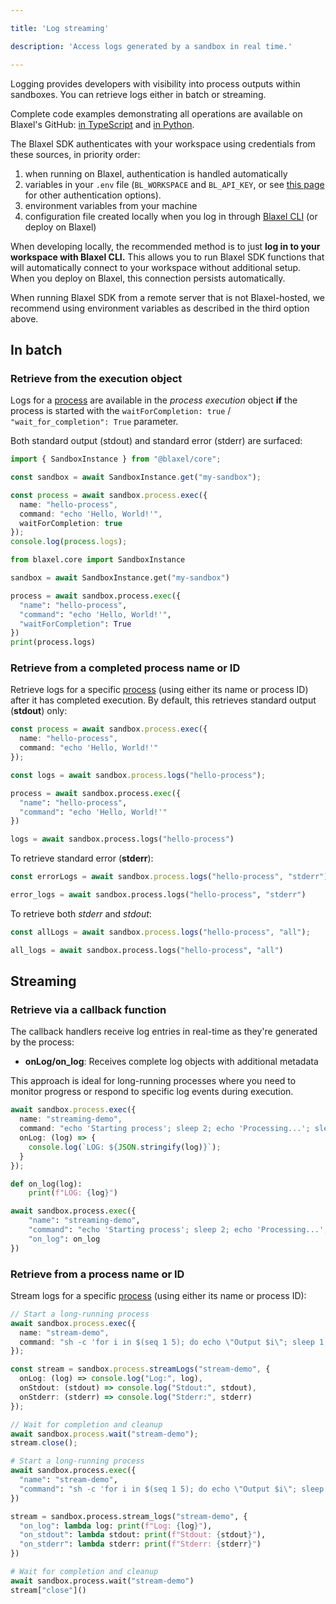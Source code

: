 ```yaml
---

title: 'Log streaming'

description: 'Access logs generated by a sandbox in real time.'

---
```


Logging provides developers with visibility into process outputs within sandboxes. You can retrieve logs either in batch or streaming.

<Tip>Complete code examples demonstrating all operations are available on Blaxel's GitHub: [in TypeScript](https://github.com/blaxel-ai/sdk-typescript/tree/main/tests/sandbox) and [in Python](https://github.com/blaxel-ai/sdk-python/tree/main/tests/integration/sandbox).</Tip>

<Accordion title="Set up authentication to Blaxel">

The Blaxel SDK authenticates with your workspace using credentials from these sources, in priority order:

1. when running on Blaxel, authentication is handled automatically
2. variables in your `.env` file (`BL_WORKSPACE` and `BL_API_KEY`, or see [this page](../Agents/Variables-and-secrets) for other authentication options). 
3. environment variables from your machine
4. configuration file created locally when you log in through [Blaxel CLI](../cli-reference/introduction) (or deploy on Blaxel)

When developing locally, the recommended method is to just **log in to your workspace with Blaxel CLI.** This allows you to run Blaxel SDK functions that will automatically connect to your workspace without additional setup. When you deploy on Blaxel, this connection persists automatically.

When running Blaxel SDK from a remote server that is not Blaxel-hosted, we recommend using environment variables as described in the third option above.

</Accordion>

## In batch

### Retrieve from the execution object

Logs for a [process](Processes) are available in the *process execution* object **if** the process is started with the `waitForCompletion: true` / `"wait_for_completion": True` parameter. 

Both standard output (stdout) and standard error (stderr) are surfaced:

<CodeGroup>

```typescript TypeScript
import { SandboxInstance } from "@blaxel/core";

const sandbox = await SandboxInstance.get("my-sandbox");

const process = await sandbox.process.exec({
  name: "hello-process",
  command: "echo 'Hello, World!'",
  waitForCompletion: true
});
console.log(process.logs);
```

```python Python
from blaxel.core import SandboxInstance

sandbox = await SandboxInstance.get("my-sandbox")

process = await sandbox.process.exec({
  "name": "hello-process",
  "command": "echo 'Hello, World!'",
  "waitForCompletion": True
})
print(process.logs)
```

</CodeGroup>

### Retrieve from a completed process name or ID

Retrieve logs for a specific [process](Processes) (using either its name or process ID) after it has completed execution. By default, this retrieves standard output (**stdout**) only:

<CodeGroup>

```typescript TypeScript
const process = await sandbox.process.exec({
  name: "hello-process",
  command: "echo 'Hello, World!'"
});

const logs = await sandbox.process.logs("hello-process");
```

```python Python
process = await sandbox.process.exec({
  "name": "hello-process",
  "command": "echo 'Hello, World!'"
})

logs = await sandbox.process.logs("hello-process")
```

</CodeGroup>

To retrieve standard error (**stderr**):

<CodeGroup>

```typescript TypeScript
const errorLogs = await sandbox.process.logs("hello-process", "stderr");
```

```python Python
error_logs = await sandbox.process.logs("hello-process", "stderr")
```

</CodeGroup>

To retrieve both *stderr* and *stdout*:

<CodeGroup>

```typescript TypeScript
const allLogs = await sandbox.process.logs("hello-process", "all");
```

```python Python
all_logs = await sandbox.process.logs("hello-process", "all")
```

</CodeGroup>

## Streaming

### Retrieve via a callback function

The callback handlers receive log entries in real-time as they're generated by the process:

- **onLog/on_log**: Receives complete log objects with additional metadata

This approach is ideal for long-running processes where you need to monitor progress or respond to specific log events during execution.

<CodeGroup>

```typescript TypeScript
await sandbox.process.exec({
  name: "streaming-demo",
  command: "echo 'Starting process'; sleep 2; echo 'Processing...'; sleep 2; echo 'Completed!
  onLog: (log) => {
    console.log(`LOG: ${JSON.stringify(log)}`);
  }
});
```

```python Python
def on_log(log):
    print(f"LOG: {log}")

await sandbox.process.exec({
    "name": "streaming-demo",
    "command": "echo 'Starting process'; sleep 2; echo 'Processing...'; sleep 2; echo 'Completed!'",
    "on_log": on_log
})
```

</CodeGroup>

### Retrieve from a process name or ID

Stream logs for a specific [process](Processes) (using either its name or process ID):

<CodeGroup>

```typescript TypeScript
// Start a long-running process
await sandbox.process.exec({
  name: "stream-demo",
  command: "sh -c 'for i in $(seq 1 5); do echo \"Output $i\"; sleep 1; done'"
});

const stream = sandbox.process.streamLogs("stream-demo", {
  onLog: (log) => console.log("Log:", log),
  onStdout: (stdout) => console.log("Stdout:", stdout),
  onStderr: (stderr) => console.log("Stderr:", stderr)
});

// Wait for completion and cleanup
await sandbox.process.wait("stream-demo");
stream.close();
```

```python Python
# Start a long-running process
await sandbox.process.exec({
  "name": "stream-demo",
  "command": "sh -c 'for i in $(seq 1 5); do echo \"Output $i\"; sleep 1; done'"
})

stream = sandbox.process.stream_logs("stream-demo", {
  "on_log": lambda log: print(f"Log: {log}"),
  "on_stdout": lambda stdout: print(f"Stdout: {stdout}"),
  "on_stderr": lambda stderr: print(f"Stderr: {stderr}")
})

# Wait for completion and cleanup
await sandbox.process.wait("stream-demo")
stream["close"]()
```
</CodeGroup>